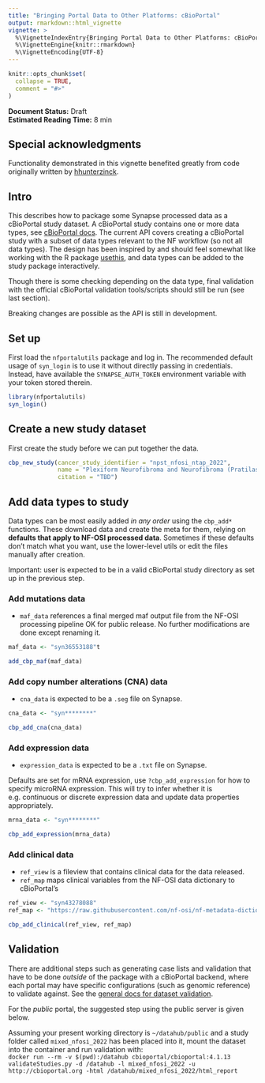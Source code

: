 ```yaml
---
title: "Bringing Portal Data to Other Platforms: cBioPortal"
output: rmarkdown::html_vignette
vignette: >
  %\VignetteIndexEntry{Bringing Portal Data to Other Platforms: cBioPortal}
  %\VignetteEngine{knitr::rmarkdown}
  %\VignetteEncoding{UTF-8}
---
```


```r
knitr::opts_chunk$set(
  collapse = TRUE,
  comment = "#>"
)
```

**Document Status:** Draft  
**Estimated Reading Time:** 8 min

## Special acknowledgments 

Functionality demonstrated in this vignette benefited greatly from code originally written by [hhunterzinck](https://github.com/hhunterzinck). 

## Intro

This describes how to package some Synapse processed data as a cBioPortal study dataset.
A cBioPortal study contains one or more data types, see [cBioPortal docs](https://docs.cbioportal.org/file-formats/). 
The current API covers creating a cBioPortal study with a subset of data types relevant to the NF workflow (so not all data types). 
The design has been inspired by and should feel somewhat like working with the R package [usethis](https://github.com/r-lib/usethis), 
and data types can be added to the study package interactively.

Though there is some checking depending on the data type, final validation with the official cBioPortal validation tools/scripts should still be run (see last section).

Breaking changes are possible as the API is still in development.

## Set up

First load the `nfportalutils` package and log in. 
The recommended default usage of `syn_login` is to use it without directly passing in credentials. 
Instead, have available the `SYNAPSE_AUTH_TOKEN` environment variable with your token stored therein. 

```r
library(nfportalutils)
syn_login()
```

## Create a new study dataset

First create the study before we can put together the data.

```r

cbp_new_study(cancer_study_identifier = "npst_nfosi_ntap_2022",
              name = "Plexiform Neurofibroma and Neurofibroma (Pratilas 2022)",
              citation = "TBD")
```

## Add data types to study

Data types can be most easily added _in any order_ using the `cbp_add*` functions.
These download data and create the meta for them, relying on **defaults that apply to NF-OSI processed data**. 
Sometimes if these defaults don't match what you want, use the lower-level utils or edit the files manually after creation.

Important: user is expected to be in a valid cBioPortal study directory as set up in the previous step.

### Add mutations data

- `maf_data` references a final merged maf output file from the NF-OSI processing pipeline OK for public release. 
No further modifications are done except renaming it.

```r

maf_data <- "syn36553188"t

add_cbp_maf(maf_data)
```

### Add copy number alterations (CNA) data

- `cna_data` is expected to be a `.seg` file on Synapse.

```r

cna_data <- "syn********"

cbp_add_cna(cna_data)
```

### Add expression data

- `expression_data` is expected to be a `.txt` file on Synapse. 

Defaults are set for mRNA expression, use `?cbp_add_expression` for how to specify microRNA expression. 
This will try to infer whether it is e.g. continuous or discrete expression data and update data properties appropriately.

```r

mrna_data <- "syn********"

cbp_add_expression(mrna_data)
```


### Add clinical data

- `ref_view` is a fileview that contains clinical data for the data released.
- `ref_map` maps clinical variables from the NF-OSI data dictionary to cBioPortal's

```r

ref_view <- "syn43278088"
ref_map <- "https://raw.githubusercontent.com/nf-osi/nf-metadata-dictionary/main/mappings/cBioPortal.yaml"

cbp_add_clinical(ref_view, ref_map)
```

## Validation

There are additional steps such as generating case lists and validation that have to be done _outside_ of the package with a cBioPortal backend, where each portal may have specific configurations (such as genomic reference) to validate against.
See the [general docs for dataset validation](https://docs.cbioportal.org/using-the-dataset-validator/).

For the _public_ portal, the suggested step using the public server is given below.  

Assuming your present working directory is `~/datahub/public` and a study folder called `mixed_nfosi_2022` has been placed into it, mount the dataset into the container and run validation with:  
`docker run --rm -v $(pwd):/datahub cbioportal/cbioportal:4.1.13 validateStudies.py -d /datahub -l mixed_nfosi_2022 -u http://cbioportal.org -html /datahub/mixed_nfosi_2022/html_report`

 